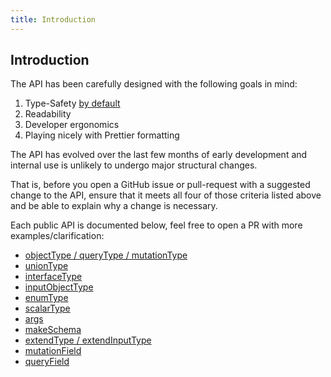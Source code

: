 ```yaml
---
title: Introduction
---
```


## Introduction

The API has been carefully designed with the following goals in mind:

1. Type-Safety [by default](/guides/type-generation-details)
1. Readability
1. Developer ergonomics
1. Playing nicely with Prettier formatting

The API has evolved over the last few months of early development and internal use is unlikely to undergo major structural changes.

That is, before you open a GitHub issue or pull-request with a suggested change to the API, ensure that it meets all four of those criteria listed above and be able to explain why a change is necessary.

Each public API is documented below, feel free to open a PR with more examples/clarification:

- [objectType / queryType / mutationType](/api/object-type)
- [unionType](/api/union-type)
- [interfaceType](/api/interface-type)
- [inputObjectType](/api/input-object-type)
- [enumType](/api/enum-type)
- [scalarType](/api/scalar-type)
- [args](/api/args)
- [makeSchema](/api/make-schema)
- [extendType / extendInputType](/api/extend-type)
- [mutationField](/api/mutation-field)
- [queryField](/api/query-field)

